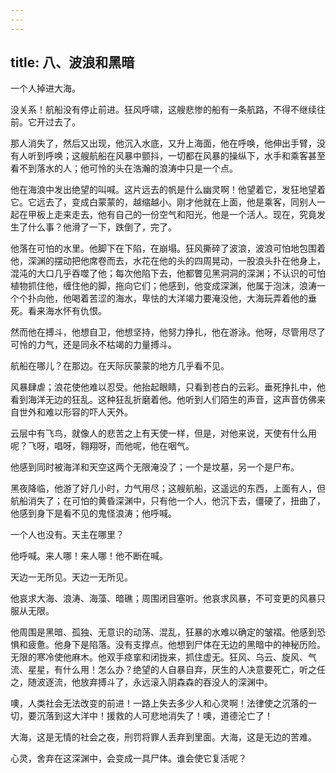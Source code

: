 ```yaml
---
---
---
```

title: 八、波浪和黑暗
---




一个人掉进大海。

没关系！航船没有停止前进。狂风呼啸，这艘悲惨的船有一条航路，不得不继续往前。它开过去了。

那人消失了，然后又出现，他沉入水底，又升上海面，他在呼唤，他伸出手臂，没有人听到呼唤；这艘航船在风暴中颤抖，一切都在风暴的操纵下，水手和乘客甚至看不到落水的人；他可怜的头在浩瀚的浪涛中只是一个点。

他在海浪中发出绝望的叫喊。这片远去的帆是什么幽灵啊！他望着它，发狂地望着它。它远去了，变成白蒙蒙的，越缩越小。刚才他就在上面，他是乘客，同别人一起在甲板上走来走去，他有自己的一份空气和阳光，他是一个活人。现在，究竟发生了什么事？他滑了一下，跌倒了，完了。

他落在可怕的水里。他脚下在下陷，在崩塌。狂风撕碎了波浪，波浪可怕地包围着他，深渊的摆动把他席卷而去，水花在他的头的四周晃动，一股浪头扑在他身上，混沌的大口几乎吞噬了他；每次他陷下去，他都瞥见黑洞洞的深渊；不认识的可怕植物抓住他，缠住他的脚，拖向它们；他感到，他变成深渊，他属于泡沫，浪涛一个个扑向他，他喝着苦涩的海水，卑怯的大洋竭力要淹没他，大海玩弄着他的垂死。看来海水怀有仇恨。

然而他在搏斗，他想自卫，他想坚持，他努力挣扎，他在游泳。他呀，尽管用尽了可怜的力气，还是同永不枯竭的力量搏斗。

航船在哪儿？在那边。在天际灰蒙蒙的地方几乎看不见。

风暴肆虐；浪花使他难以忍受。他抬起眼睛，只看到苍白的云彩。垂死挣扎中，他看到海洋无边的狂乱。这种狂乱折磨着他。他听到人们陌生的声音，这声音仿佛来自世外和难以形容的吓人天外。

云层中有飞鸟，就像人的悲苦之上有天使一样，但是，对他来说，天使有什么用呢？飞呀，唱呀，翱翔呀，而他呢，他在咽气。

他感到同时被海洋和天空这两个无限淹没了；一个是坟墓，另一个是尸布。

黑夜降临，他游了好几小时，力气用尽；这艘航船，这遥远的东西，上面有人，但航船消失了；在可怕的黄昏深渊中，只有他一个人，他沉下去，僵硬了，扭曲了，他感到身下是看不见的鬼怪浪涛；他呼喊。

一个人也没有。天主在哪里？

他呼喊。来人哪！来人哪！他不断在喊。

天边一无所见。天边一无所见。

他哀求大海、浪涛、海藻、暗礁；周围闭目塞听。他哀求风暴，不可变更的风暴只服从无限。

他周围是黑暗、孤独、无意识的动荡、混乱，狂暴的水难以确定的皱褶。他感到恐惧和疲惫。他身下是陷落。没有支撑点。他想到尸体在无边的黑暗中的神秘历险。无限的寒冷使他麻木。他双手痉挛和闭拢来，抓住虚无。狂风、乌云、旋风、气流、星星，有什么用！怎么办？绝望的人自暴自弃，厌生的人决意要死亡，听之任之，随波逐流，他放弃搏斗了，永远滚入阴森森的吞没人的深渊中。

噢，人类社会无法改变的前进！一路上失去多少人和心灵啊！法律使之沉落的一切，要沉落到这大洋中！援救的人可悲地消失了！噢，道德沦亡了！

大海，这是无情的社会之夜，刑罚将罪人丢弃到里面。大海，这是无边的苦难。

心灵，舍弃在这深渊中，会变成一具尸体。谁会使它复活呢？